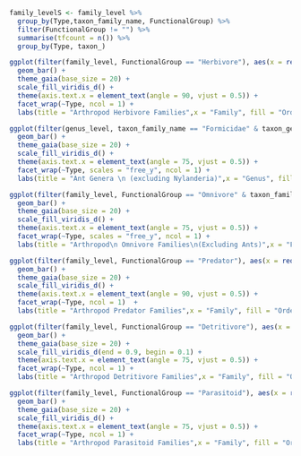 ```r
family_levelS <- family_level %>% 
  group_by(Type,taxon_family_name, FunctionalGroup) %>% 
  filter(FunctionalGroup != "") %>% 
  summarise(tfcount = n()) %>% 
  group_by(Type, taxon_)

ggplot(filter(family_level, FunctionalGroup == "Herbivore"), aes(x = reorder(taxon_family_name, id), fill = taxon_order_name)) +
  geom_bar() +
  theme_gaia(base_size = 20) +
  scale_fill_viridis_d() +
  theme(axis.text.x = element_text(angle = 90, vjust = 0.5)) +
  facet_wrap(~Type, ncol = 1) +
  labs(title = "Arthropod Herbivore Families",x = "Family", fill = "Order")

ggplot(filter(genus_level, taxon_family_name == "Formicidae" & taxon_genus_name != "Nylanderia"), aes(x = reorder(taxon_genus_name, id), fill = taxon_subfamily_name)) +
  geom_bar() +
  theme_gaia(base_size = 20) +
  scale_fill_viridis_d() +
  theme(axis.text.x = element_text(angle = 75, vjust = 0.5)) +
  facet_wrap(~Type, scales = "free_y", ncol = 1) +
  labs(title = "Ant Genera \n (excluding Nylanderia)",x = "Genus", fill = "Subfamilies")

ggplot(filter(family_level, FunctionalGroup == "Omnivore" & taxon_family_name != "Formicidae"), aes(x = reorder(taxon_family_name, id), fill = taxon_order_name)) +
  geom_bar() +
  theme_gaia(base_size = 20) +
  scale_fill_viridis_d() +
  theme(axis.text.x = element_text(angle = 75, vjust = 0.5)) +
  facet_wrap(~Type, scales = "free_y", ncol = 1) +
  labs(title = "Arthropod\n Omnivore Families\n(Excluding Ants)",x = "Family", fill = "Order")

ggplot(filter(family_level, FunctionalGroup == "Predator"), aes(x = reorder(taxon_family_name, id), fill = taxon_order_name)) +
  geom_bar() +
  theme_gaia(base_size = 20) +
  scale_fill_viridis_d() +
  theme(axis.text.x = element_text(angle = 90, vjust = 0.5)) +
  facet_wrap(~Type, ncol = 1)  +
  labs(title = "Arthropod Predator Families",x = "Family", fill = "Order")

ggplot(filter(family_level, FunctionalGroup == "Detritivore"), aes(x = reorder(taxon_family_name, id), fill = taxon_order_name)) +
  geom_bar() +
  theme_gaia(base_size = 20) +
  scale_fill_viridis_d(end = 0.9, begin = 0.1) +
  theme(axis.text.x = element_text(angle = 75, vjust = 0.5)) +
  facet_wrap(~Type, ncol = 1) +
  labs(title = "Arthropod Detritivore Families",x = "Family", fill = "Order")

ggplot(filter(family_level, FunctionalGroup == "Parasitoid"), aes(x = reorder(taxon_family_name, id), fill = taxon_order_name)) +
  geom_bar() +
  theme_gaia(base_size = 20) +
  scale_fill_viridis_d() +
  theme(axis.text.x = element_text(angle = 75, vjust = 0.5)) +
  facet_wrap(~Type, ncol = 1) +
  labs(title = "Arthropod Parasitoid Families",x = "Family", fill = "Order")
```

